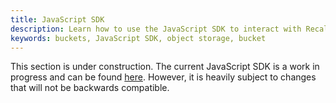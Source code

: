 ```yaml
---
title: JavaScript SDK
description: Learn how to use the JavaScript SDK to interact with Recall.
keywords: buckets, JavaScript SDK, object storage, bucket
---
```


<Callout type="info">

This section is under construction. The current JavaScript SDK is a work in progress and can be
found [here](https://github.com/recallnet/js-recall). However, it is heavily subject to changes that
will not be backwards compatible.

</Callout>
